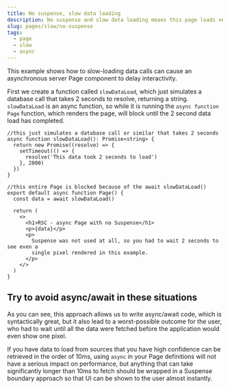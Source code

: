 ```yaml
---
title: No suspense, slow data loading
description: No suspense and slow data loading means this page loads very slowly
slug: pages/slow/no-suspense
tags:
  - page
  - slow
  - async
---
```


This example shows how to slow-loading data calls can cause an asynchronous server Page component to delay interactivity.

First we create a function called `slowDataLoad`, which just simulates a database call that takes 2 seconds to resolve, returning a string. `slowDataLoad` is an async function, so while it is running the `async function Page` function, which renders the page, will block until the 2 second data load has completed.

```app/page.tsx
//this just simulates a database call or similar that takes 2 seconds
async function slowDataLoad(): Promise<string> {
  return new Promise((resolve) => {
    setTimeout(() => {
      resolve('This data took 2 seconds to load')
    }, 2000)
  })
}

//this entire Page is blocked because of the await slowDataLoad()
export default async function Page() {
  const data = await slowDataLoad()

  return (
    <>
      <h1>RSC - async Page with no Suspense</h1>
      <p>{data}</p>
      <p>
        Suspense was not used at all, so you had to wait 2 seconds to see even a
        single pixel rendered in this example.
      </p>
    </>
  )
}
```

## Try to avoid async/await in these situations

As you can see, this approach allows us to write async/await code, which is syntactically great, but it also lead to a worst-possible outcome for the user, who had to wait until all the data were fetched before the application would even show one pixel.

If you have data to load from sources that you have high confidence can be retrieved in the order of 10ms, using `async` in your Page definitions will not have a serious impact on performance, but anything that can take significantly longer than 10ms to fetch should be wrapped in a Suspense boundary approach so that UI can be shown to the user almost instantly.
